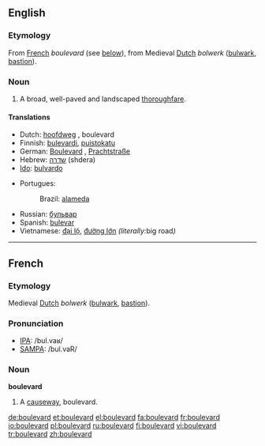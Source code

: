 {{see|Boulevard}}
==English==

===Etymology===
From [[French]] ''boulevard'' (see [[Boulevard#French|below]]), from Medieval [[Dutch]] ''bolwerk'' ([[bulwark]], [[bastion]]).

===Noun===
{{en-noun}}

# A broad, well-paved and landscaped [[thoroughfare]].

====Translations====
{{top}}
*Dutch: [[hoofdweg]] {{m}}, boulevard {{m}}
*Finnish: [[bulevardi]], [[puistokatu]]
*German: [[Boulevard]] {{m}}, [[Prachtstraße]] {{f}}
*Hebrew: [[שדרה]] (shdera) {{f}}
*[[Ido]]: [[bulvardo]]
{{mid}}
*Portugues: 
*:Brazil: {{s}}{{m}} [[alameda]]
*Russian: {{m}} [[бульвар]]
*Spanish: [[bulevar]] {{m}}
*Vietnamese: [[đại lộ]], [[đường lớn]] ''(literally: ''big road'')''
{{bottom}}

----

==French==

===Etymology===
Medieval [[Dutch]] ''bolwerk'' ([[bulwark]], [[bastion]]).

===Pronunciation===
*[[w:IPA|IPA]]: /bul.vaʁ/
*[[w:SAMPA|SAMPA]]: /bul.vaR/

===Noun===
'''boulevard''' {{m}}

# A [[causeway]], boulevard.

[[de:boulevard]]
[[et:boulevard]]
[[el:boulevard]]
[[fa:boulevard]]
[[fr:boulevard]]
[[io:boulevard]]
[[pl:boulevard]]
[[ru:boulevard]]
[[fi:boulevard]]
[[vi:boulevard]]
[[tr:boulevard]]
[[zh:boulevard]]